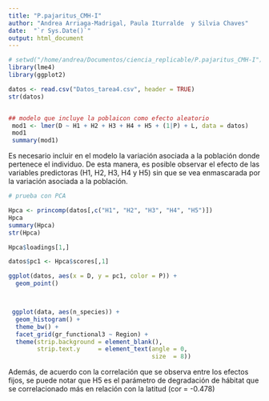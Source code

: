 ```yaml
---
title: "P.pajaritus_CMH-I"
author: "Andrea Arriaga-Madrigal, Paula Iturralde  y Silvia Chaves"
date:  "`r Sys.Date()`"
output: html_document
---
```


```r
# setwd("/home/andrea/Documentos/ciencia_replicable/P.pajaritus_CMH-I")
library(lme4)
library(ggplot2)
```

```r
datos <- read.csv("Datos_tarea4.csv", header = TRUE)
str(datos)


## modelo que incluye la poblaicon como efecto aleatorio
 mod1 <- lmer(D ~ H1 + H2 + H3 + H4 + H5 + (1|P) + L, data = datos)
 mod1
 summary(mod1)


```

Es necesario incluir en el modelo la variación asociada a la población donde pertenece el individuo. De esta manera, es posible observar el efecto de las variables predictoras (H1, H2, H3, H4 y H5) sin que se vea enmascarada por la variación asociada a la población.



```r
# prueba con PCA

Hpca <- princomp(datos[,c("H1", "H2", "H3", "H4", "H5")])
Hpca
summary(Hpca)
str(Hpca)

Hpca$loadings[1,]

datos$pc1 <- Hpca$scores[,1]

```


```r


ggplot(datos, aes(x = D, y = pc1, color = P)) +
  geom_point()



 ggplot(data, aes(n_species)) +
  geom_histogram() +
  theme_bw() +
  facet_grid(gr_functional3 ~ Region) +
  theme(strip.background = element_blank(),
        strip.text.y     = element_text(angle = 0,
                                        size  = 8))

```

Además, de acuerdo con la correlación que se observa entre los efectos fijos, se puede notar que H5 es el parámetro de degradación de hábitat que se correlacionado más en relación con la latitud (cor = -0.478)